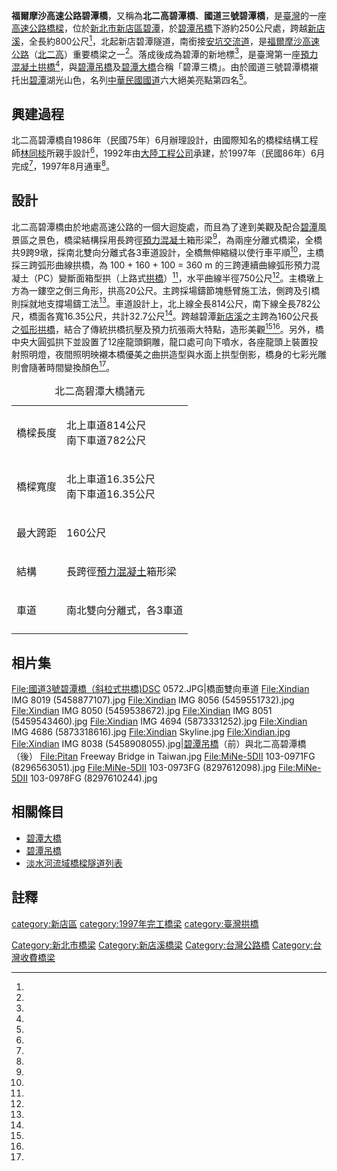 {{Infobox_Bridge
|bridge_name   = 福爾摩沙高速公路碧潭橋
|image         = Xindian IMG 8026 (5458889237).jpg
|caption       = 北二高碧潭大橋
|official_name = 碧潭橋
|also_known_as = 北二高碧潭橋，國道三號碧潭橋
|carries       = {{Jct|country=TWN|NH-ALL|3}}
|crosses       = [[新店溪|新店溪]]
|locale        = {{ROC-TW}}[[新北市|新北市]][[新店區|新店區]]
|maint         = [[交通部臺灣區國道高速公路局|交通部臺灣區國道高速公路局]]
|id            = 
|design        = 長跨距[[預力混凝土|預力混凝土]]上路式[[拱橋|拱橋]]
|mainspan      = {{convert|160|m|0|ft}}
|length        = {{convert|800|m|0|ft}}
|width         = {{convert|32.7|m|0|ft}}
|spans         = 9
|pierswater    = 9
|clearance     = 
|below         = {{convert|20|m|0|ft}}
|traffic       = 
|designed_by   = [[交通部臺灣區國道高速公路興建工程局|交通部臺灣區國道高速公路興建工程局]]
|begin         = 1990年9月
|complete      = 1997年6月
|open          = 1997年8月
|closed        = 
|toll          = [[高速公路電子收費系統_(台灣)|高速公路電子收費]]
|preceded      = [[碧潭吊橋|碧潭吊橋]]
|followed      = [[碧潭大橋|碧潭大橋]]
|map_cue       = 
|map_image     = 
|map_text      = 
|map_width     = 
|coordinates   = {{coord|24.95873|N|121.53590|E|display=title,inline}}
|lat           = 
|long          = 
}}

'''福爾摩沙高速公路碧潭橋'''，又稱為'''北二高碧潭橋'''、'''國道三號碧潭橋'''，是[[臺灣|臺灣]]的一座[[高速公路|高速公路]][[橋樑|橋樑]]，位於[[新北市|新北市]][[新店區|新店區]][[碧潭|碧潭]]，於[[碧潭吊橋|碧潭吊橋]]下游約250公尺處，跨越[[新店溪|新店溪]]，全長約800公尺<ref name="網際網路評選八景"/>，北起新店碧潭隧道，南銜接[[安坑交流道|安坑交流道]]，是[[福爾摩沙高速公路|福爾摩沙高速公路]]（[[北二高|北二高]]）重要橋梁之一<ref name="Reocities"/>。落成後成為碧潭的新地標<ref name="廖耀宇"/>，是臺灣第一座[[預力混凝土|預力混凝土]][[拱橋|拱橋]]<ref name="台灣混凝土拱橋之技術發展"/>，與[[碧潭吊橋|碧潭吊橋]]及[[碧潭大橋|碧潭大橋]]合稱「碧潭三橋」。由於國道三號碧潭橋襯托出[[碧潭|碧潭]]湖光山色，名列[[中華民國國道|中華民國國道]]六大絕美亮點第四名<ref name="國道6大亮點車窗盡拾台灣山水"/>。

== 興建過程 ==
北二高碧潭橋自1986年（民國75年）6月辦理設計，由國際知名的橋樑结構工程師[[林同棪|林同棪]]所親手設計<ref name="林同棪-TYLIN"/>，1992年由[[大陸工程公司|大陸工程公司]]承建，於1997年（民國86年）6月完成<ref name="Reocities"/>，1997年8月通車<ref name="廖耀宇"/>。

== 設計 ==
北二高碧潭橋由於地處高速公路的一個大迴旋處，而且為了達到美觀及配合[[碧潭|碧潭]]風景區之景色，橋梁結構採用長跨徑[[預力混凝土|預力混凝土]]箱形梁<ref name="Reocities"/>，為兩座分離式橋梁，全橋共9跨9墩，採南北雙向分離式各3車道設計，全橋無伸縮縫以使行車平順<ref name="廖耀宇"/>，主橋採三跨弧形曲線拱橋，為 100 + 160 + 100 = 360 m 的三跨連續曲線弧形預力混凝土（PC）變斷面箱型拱（上路式[[拱橋|拱橋]]）<ref name="廖耀宇"/>，水平曲線半徑750公尺<ref name="Reocities"/>。主橋墩上方為一鏤空之倒三角形，拱高20公尺。主跨採場鑄節塊懸臂施工法，側跨及引橋則採就地支撐場鑄工法<ref name="Reocities"/>。車道設計上，北上線全長814公尺，南下線全長782公尺，橋面各寬16.35公尺，共計32.7公尺<ref name="廖耀宇"/>。跨越碧潭[[新店溪|新店溪]]之主跨為160公尺長之[[弧形|弧形]][[拱橋|拱橋]]，結合了傳統拱橋抗壓及預力抗張兩大特點，造形美觀<ref name="網際網路評選八景"/><ref name="國道6大亮點車窗盡拾台灣山水"/>。另外，橋中央大圓弧拱下並設置了12座龍頭銅雕，龍口處可向下噴水，各座龍頭上裝置投射照明燈，夜間照明映襯本橋優美之曲拱造型與水面上拱型倒影，橋身的七彩光雕則會隨著時間變換顏色<ref name="網際網路評選八景"/>。

{| class="wikitable"
|+ 北二高碧潭大橋諸元
| 橋樑長度 || 北上車道814公尺 <br> 南下車道782公尺
|-
| 橋樑寬度 || 北上車道16.35公尺 <br> 南下車道16.35公尺
|-
| 最大跨距 || 160公尺
|-
| 結構 || 長跨徑[[預力混凝土|預力混凝土]]箱形梁
|-
| 車道 || 南北雙向分離式，各3車道
|-
|}

== 相片集 ==
<gallery>
File:國道3號碧潭橋（斜柆式拱橋)DSC 0572.JPG|橋面雙向車道
File:Xindian IMG 8019 (5458877107).jpg
File:Xindian IMG 8056 (5459551732).jpg
File:Xindian IMG 8050 (5459538672).jpg
File:Xindian IMG 8051 (5459543460).jpg
File:Xindian IMG 4694 (5873331252).jpg
File:Xindian IMG 4686 (5873318616).jpg
File:Xindian Skyline.jpg
File:Xindian.jpg
File:Xindian IMG 8038 (5458908055).jpg|[[碧潭吊橋|碧潭吊橋]]（前）與北二高碧潭橋（後）
File:Pitan Freeway Bridge in Taiwan.jpg
File:MiNe-5DII 103-0971FG (8296563051).jpg
File:MiNe-5DII 103-0973FG (8297612098).jpg
File:MiNe-5DII 103-0978FG (8297610244).jpg
</gallery>

== 相關條目 ==
*[[碧潭大橋|碧潭大橋]]
*[[碧潭吊橋|碧潭吊橋]]
*[[淡水河流域橋樑隧道列表|淡水河流域橋樑隧道列表]]

== 註釋 ==
{{Reflist| refs=

<ref name="台灣混凝土拱橋之技術發展">{{cite book|author=張荻薇、鄭明源、黃炳勳、劉珊 |coauthors=|title=台灣混凝土拱橋之技術發展 |year=2009年1月 |publisher=中華技術81期 |location=台北市}}</ref>

<ref name="林同棪-TYLIN">{{cite web|language=zh-tw|url=http://www.tylin.com.tw/page1.aspx?no=264557&step=1&pno=7250|title=碧潭橋|author=|publisher=林同棪工程顧問股份有限公司|date=|accessdate=2014-06-14|archive-date=2020-10-31|archive-url=https://web.archive.org/web/20201031041255/http://www.tylin.com.tw/page1.aspx?no=264557&step=1&pno=7250|dead-url=no}}</ref>

<ref name="國道6大亮點車窗盡拾台灣山水">{{cite web|language=zh-tw|url=http://worldjournal.com/bookmark/20325100-%E5%9C%8B%E9%81%936%E5%A4%A7%E4%BA%AE%E9%BB%9E-%E8%BB%8A%E7%AA%97%E7%9B%A1%E6%8B%BE%E5%8F%B0%E7%81%A3%E5%B1%B1%E6%B0%B4|title=國道6大亮點車窗盡拾台灣山水|author=|publisher=世界新聞網|date=2012年10月1日|accessdate=2014-06-14}}{{dead link|date=2018年4月 |bot=InternetArchiveBot |fix-attempted=yes }}</ref>

<ref name="廖耀宇">{{cite web|language=zh-tw|url=http://www.tpce.org.tw/tpce/h5/%E6%8A%80%E5%B8%AB%E6%9C%9F%E5%88%8A(%E7%AC%AC61%E6%9C%9F%E8%B5%B7)/%E7%AC%AC61%E6%9C%9F/61-15.pdf|title=河濱漫步看橋樑|author=廖耀宇|publisher=技師期刊|date=2012年10月|accessdate=2014-05-27|archive-date=2014-05-21|archive-url=https://web.archive.org/web/20140521143356/http://www.tpce.org.tw/tpce/h5/%E6%8A%80%E5%B8%AB%E6%9C%9F%E5%88%8A(%E7%AC%AC61%E6%9C%9F%E8%B5%B7)/%E7%AC%AC61%E6%9C%9F/61-15.pdf|dead-url=yes}}</ref>

<ref name="Reocities">{{cite web|language=zh-tw|url=http://www.reocities.com/che1025/bih-tan.htm|title=北二高碧潭橋|author=|publisher=Reocities|date=|accessdate=2014-06-14}}</ref>

<ref name="網際網路評選八景">{{cite web|language=zh-tw|url=http://www.freeway.gov.tw/Upload/Html/2011121444/page01.html|title=網際網路評選八景|author=|publisher=交通部台灣區國道高速公路局|date=|accessdate=2014-06-14|archive-date=2020-09-21|archive-url=https://web.archive.org/web/20200921191155/https://www.freeway.gov.tw/Upload/Html/2011121444/page01.html|dead-url=no}}</ref>

}}

{{淡水河流域橋樑}}

[[Category:新北市橋梁|Category:新北市橋梁]]
[[Category:新店溪橋梁|Category:新店溪橋梁]]
[[category:新店區|category:新店區]]
[[category:1997年完工橋梁|category:1997年完工橋梁]]
[[category:臺灣拱橋|category:臺灣拱橋]]
[[Category:台灣公路橋|Category:台灣公路橋]]
[[Category:台灣收費橋梁|Category:台灣收費橋梁]]